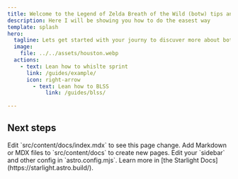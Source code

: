 ```yaml
---
title: Welcome to the Legend of Zelda Breath of the Wild (botw) tips and tricks guid
description: Here I will be showing you how to do the easest way 
template: splash
hero:
  tagline: Lets get started with your journy to discuver more about botw
  image:
    file: ../../assets/houston.webp
  actions:
    - text: Lean how to whislte sprint
      link: /guides/example/
      icon: right-arrow
		- text: Lean how to BLSS
			link: /guides/blss/
			
---
```



## Next steps

<CardGrid stagger>
	<Card title="Update content" icon="pencil">
		Edit `src/content/docs/index.mdx` to see this page change.
	</Card>
	<Card title="Add new content" icon="add-document">
		Add Markdown or MDX files to `src/content/docs` to create new pages.
	</Card>
	<Card title="Configure your site" icon="setting">
		Edit your `sidebar` and other config in `astro.config.mjs`.
	</Card>
	<Card title="Read the docs" icon="open-book">
		Learn more in [the Starlight Docs](https://starlight.astro.build/).
	</Card>
</CardGrid>
